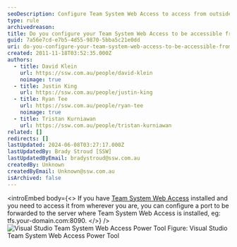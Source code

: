 ```yaml
---
seoDescription: Configure Team System Web Access to access from outside network by forwarding a port to the server.
type: rule
archivedreason:
title: Do you configure your Team System Web Access to be accessible from outside the network?
guid: 7a56e7cd-e7b5-4d55-9870-5bba5c21e0dd
uri: do-you-configure-your-team-system-web-access-to-be-accessible-from-outside-the-network
created: 2011-11-18T03:52:35.000Z
authors:
  - title: David Klein
    url: https://ssw.com.au/people/david-klein
    noimage: true
  - title: Justin King
    url: https://ssw.com.au/people/justin-king
  - title: Ryan Tee
    url: https://ssw.com.au/people/ryan-tee
    noimage: true
  - title: Tristan Kurniawan
    url: https://ssw.com.au/people/tristan-kurniawan
related: []
redirects: []
lastUpdated: 2024-06-08T03:27:17.000Z
lastUpdatedBy: Brady Stroud [SSW]
lastUpdatedByEmail: bradystroud@ssw.com.au
createdBy: Unknown
createdByEmail: Unknown@ssw.com.au
isArchived: false
---
```


<introEmbed
  body={<>
If you have [Team System Web Access](http://www.ssw.com.au/SSW/Redirect/Microsoft/TSWA.htm) installed and you need to access it from wherever you are, you can configure a port to be forwarded to the server where Team System Web Access is installed, eg: tfs.your-domain.com:8090.
  </>}
/>
![Visual Studio Team System Web Access Power Tool](/uploads/rules/do-you-configure-your-team-system-web-access-to-be-accessible-from-outside-the-network/TSWA.gif) Figure: Visual Studio Team System Web Access Power Tool

